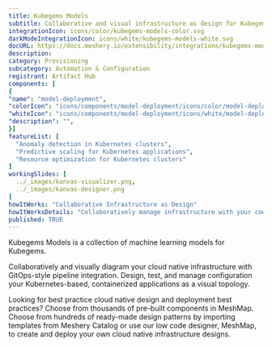 ```yaml
---
title: Kubegems Models
subtitle: Collaborative and visual infrastructure as design for Kubegems Models
integrationIcon: icons/color/kubegems-models-color.svg
darkModeIntegrationIcon: icons/white/kubegems-models-white.svg
docURL: https://docs.meshery.io/extensibility/integrations/kubegems-models
description: 
category: Provisioning
subcategory: Automation & Configuration
registrant: Artifact Hub
components: [
{
"name": "model-deployment",
"colorIcon": "icons/components/model-deployment/icons/color/model-deployment-color.svg",
"whiteIcon": "icons/components/model-deployment/icons/white/model-deployment-white.svg",
"description": "",
}]
featureList: [
  "Anomaly detection in Kubernetes clusters",
  "Predictive scaling for Kubernetes applications",
  "Resource optimization for Kubernetes clusters"
]
workingSlides: [
  ../_images/kanvas-visualizer.png,
  ../_images/kanvas-designer.png
]
howItWorks: "Collaborative Infrastructure as Design"
howItWorksDetails: "Collaboratively manage infrastructure with your coworkers synchronously sharing the same designs."
published: TRUE
---
```

<p>
Kubegems Models is a collection of machine learning models for Kubegems.
</p>
<p>
    Collaboratively and visually diagram your cloud native infrastructure with GitOps-style pipeline integration. Design, test, and manage configuration your Kubernetes-based, containerized applications as a visual topology.
</p>
<p>
    Looking for best practice cloud native design and deployment best practices? Choose from thousands of pre-built components in MeshMap. Choose from hundreds of ready-made design patterns by importing templates from Meshery Catalog or use our low code designer, MeshMap, to create and deploy your own cloud native infrastructure designs.
</p>

